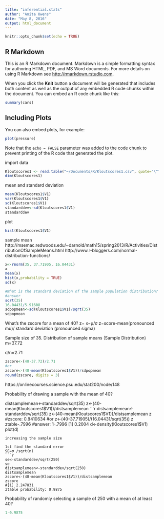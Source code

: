 ```yaml
---
title: "inferential.stats"
author: "Anita Owens"
date: "May 8, 2016"
output: html_document
---
```


```r
knitr::opts_chunk$set(echo = TRUE)
```

## R Markdown

This is an R Markdown document. Markdown is a simple formatting syntax for authoring HTML, PDF, and MS Word documents. For more details on using R Markdown see <http://rmarkdown.rstudio.com>.

When you click the **Knit** button a document will be generated that includes both content as well as the output of any embedded R code chunks within the document. You can embed an R code chunk like this:

```r
summary(cars)
```

## Including Plots

You can also embed plots, for example:

```r
plot(pressure)
```

Note that the `echo = FALSE` parameter was added to the code chunk to prevent printing of the R code that generated the plot.


import data
```r
Kloutscores1 <- read.table("~/Documents/R/Kloutscores1.csv", quote="\"", comment.char="")
dim(Kloutscores1)
```
mean and standard deviation
```r
mean(Kloutscores1$V1)
var(Kloutscores1$V1)
sd(Kloutscores1$V1)
standarddev<-sd(Kloutscores1$V1)
standarddev
```
plot
```r
hist(Kloutscores1$V1)
```
sample mean
http://msemac.redwoods.edu/~darnold/math15/spring2013/R/Activities/DistributionOfSampleMeans.html
http://www.r-bloggers.com/normal-distribution-functions/
```r
x<-rnorm(35, 37.71905, 16.04431)
x
mean(x)
hist(x,probability = TRUE)
sd(x)

#What is the standard deviation of the sample population distribution?
#answer
sqrt(35)
16.04431/5.91608
sdpopmean<-sd(Kloutscores1$V1)/sqrt(35)
sdpopmean
```
What's the zscore for a mean of 40?
z= x−μ/σ 
z=score-mean(pronounced mu)/ standard deviation (pronounced sigma)

Sample size of 35. Distribution of sample means (Sample Distribution) m=37.72 

σ/n=2.71

```r
zscore<-(40-37.72)/2.71
#or
zscore<-(40-mean(Kloutscores1$V1))/sdpopmean
round(zscore, digits = 3)
```
https://onlinecourses.science.psu.edu/stat200/node/148

Probability of drawing a sample with the mean of 40?

distsamplemean<-standarddev/sqrt(35)
z<-(40-mean(Kloutscores1$V1))/distsamplemean
```r
distsamplemean<-standarddev/sqrt(35)
z<-(40-mean(Kloutscores1$V1))/distsamplemean
z
#zscore: 0.8410634
#or
z<-(40-37.71905)/(16.04431/sqrt(35))
z
ztable-.7996
#answer: 1-.7996
[1] 0.2004
d<-density(Kloutscores1$V1)
plot(d)
```
increasing the sample size

1st find the standard error
SE=σ /sqrt(n)
```r
se<-standarddev/sqrt(250)
se
distsamplemean<-standarddev/sqrt(250)
distsamplemean
zscore<-(40-mean(Kloutscores1$V1))/distsamplemean
zscore
#[1] 2.247831
ztable probability: 0.9875

```
Probability of randomly selecting a sample of 250 with a mean of at least 40?
```r
1-0.9875
```

